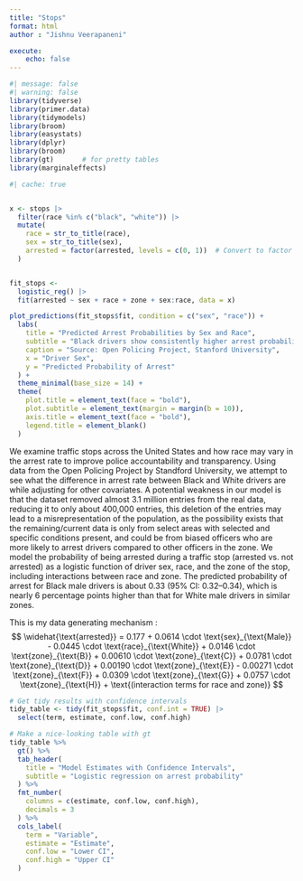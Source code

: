 ```yaml
---
title: "Stops"
format: html
author : "Jishnu Veerapaneni"

execute:
    echo: false
---
```



```r
#| message: false
#| warning: false
library(tidyverse)
library(primer.data) 
library(tidymodels)
library(broom)
library(easystats)
library(dplyr)
library(broom)
library(gt)       # for pretty tables
library(marginaleffects) 

```


```r
#| cache: true


x <- stops |>
  filter(race %in% c("black", "white")) |>
  mutate(
    race = str_to_title(race),
    sex = str_to_title(sex),
    arrested = factor(arrested, levels = c(0, 1))  # Convert to factor
  )


fit_stops <- 
  logistic_reg() |>
  fit(arrested ~ sex + race + zone + sex:race, data = x)


```


```r
plot_predictions(fit_stops$fit, condition = c("sex", "race")) +
  labs(
    title = "Predicted Arrest Probabilities by Sex and Race",
    subtitle = "Black drivers show consistently higher arrest probabilities than White drivers across sexes",
    caption = "Source: Open Policing Project, Stanford University",
    x = "Driver Sex",
    y = "Predicted Probability of Arrest"
  ) +
  theme_minimal(base_size = 14) +
  theme(
    plot.title = element_text(face = "bold"),
    plot.subtitle = element_text(margin = margin(b = 10)),
    axis.title = element_text(face = "bold"),
    legend.title = element_blank()
  )

```



We examine traffic stops across the United States and how race may vary in the arrest rate to improve police accountability and transparency. Using data from the Open Policing Project by Standford University, we attempt to see what the difference in arrest rate between Black and White drivers are while adjusting for other covariates. A potential weakness in our model is that the dataset removed almost 3.1 million entries from the real data, reducing it to only about 400,000 entries, this deletion of the entries may lead to a misrepresentation of the population, as the possibility exists that the remaining/current data is only from select areas with selected and specific conditions present, and could be from biased officers who are more likely to arrest drivers compared to other officers in the zone. We model the probability of being arrested during a traffic stop (arrested vs. not arrested) as a logistic function of driver sex, race, and the zone of the stop, including interactions between race and zone. The predicted probability of arrest for Black male drivers is about 0.33 (95% CI: 0.32–0.34), which is nearly 6 percentage points higher than that for White male drivers in similar zones.


This is my data generating mechanism : 
$$
\widehat{\text{arrested}} = 0.177 
+ 0.0614 \cdot \text{sex}_{\text{Male}} 
- 0.0445 \cdot \text{race}_{\text{White}} 
+ 0.0146 \cdot \text{zone}_{\text{B}} 
+ 0.00610 \cdot \text{zone}_{\text{C}} 
+ 0.0781 \cdot \text{zone}_{\text{D}} 
+ 0.00190 \cdot \text{zone}_{\text{E}} 
- 0.00271 \cdot \text{zone}_{\text{F}} 
+ 0.0309 \cdot \text{zone}_{\text{G}} 
+ 0.0757 \cdot \text{zone}_{\text{H}} 
+ \text{(interaction terms for race and zone)}
$$


```r
# Get tidy results with confidence intervals
tidy_table <- tidy(fit_stops$fit, conf.int = TRUE) |>
  select(term, estimate, conf.low, conf.high)

# Make a nice-looking table with gt
tidy_table %>%
  gt() %>%
  tab_header(
    title = "Model Estimates with Confidence Intervals",
    subtitle = "Logistic regression on arrest probability"
  ) %>%
  fmt_number(
    columns = c(estimate, conf.low, conf.high),
    decimals = 3
  ) %>%
  cols_label(
    term = "Variable",
    estimate = "Estimate",
    conf.low = "Lower CI",
    conf.high = "Upper CI"
  )

```






